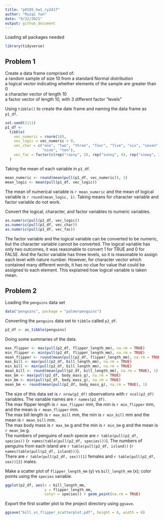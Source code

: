 ```yaml
---
title: "p8105_hw1_ry2417"
author: "Ruiqi Yan"
date: "9/22/2021"
output: github_document
---
```


Loading all packages needed\

```r
library(tidyverse)
```

## Problem 1

Create a data frame comprised of:\
a random sample of size 10 from a standard Normal distribution\
a logical vector indicating whether elements of the sample are greater than 0\
a character vector of length 10\
a factor vector of length 10, with 3 different factor “levels”\

Using `tibble()` to create the date frame and naming the data frame as `p1_df`.\

```r
set.seed(1111)
p1_df <- 
  tibble(
    vec_numeric = rnorm(10),
    vec_logic = vec_numeric > 0,
    vec_char = c("one", "two", "three", "four", "five", "six", "seven", "eight",
                 "nine", "ten"),
    vec_fac = factor(c(rep("rainy", 3), rep("sunny", 4), rep("snowy", 3)))
  )
```

Taking the mean of each variable in `p1_df`.\

```r
mean_numeric <- round(mean(pull(p1_df, vec_numeric)), 1)
mean_logic <- mean(pull(p1_df, vec_logic))
```

The mean of numerical variable is `r mean_numeric` and the mean of logical variable is `r round(mean_logic, 1)`. Taking means for character 
variable and factor variable do not work.\

Convert the logical, character, and factor variables to numeric variables.\

```r
as.numeric(pull(p1_df, vec_logic))
as.numeric(pull(p1_df, vec_char))
as.numeric(pull(p1_df, vec_fac))
```

The factor variable and the logical variable can be converted to be numeric, but
the character variable cannot be converted. The logical variable has only two 
outcomes, it was reasonable to convert 1 for TRUE and 0 for FALSE. And the 
factor variable has three levels, so it is reasonable to assign each level with
nature number. However, for character vector which contained many different 
words, it has no clue for value that could be assigned to each element. This 
explained how logical variable is taken mean.\

## Problem 2

Loading the `penguins` data set\

```r
data("penguins", package = "palmerpenguins")
```

Converting the `penguins` data set to `tibble` called `p2_df`.\

```r
p2_df <- as_tibble(penguins)
```

Doing some summaries of the data.\

```r
max_flipper <- max(pull(p2_df, flipper_length_mm), na.rm = TRUE)
min_flipper <- min(pull(p2_df, flipper_length_mm), na.rm = TRUE)
mean_flipper <- round(mean(pull(p2_df, flipper_length_mm), na.rm = TRUE), 1)
max_bill <- max(pull(p2_df, bill_length_mm), na.rm = TRUE)
min_bill <- min(pull(p2_df, bill_length_mm), na.rm = TRUE)
mean_bill <- round(mean(pull(p2_df, bill_length_mm), na.rm = TRUE), 1)
max_bm <- max(pull(p2_df, body_mass_g), na.rm = TRUE)
min_bm <- min(pull(p2_df, body_mass_g), na.rm = TRUE)
mean_bm <- round(mean(pull(p2_df, body_mass_g), na.rm = TRUE), 1)
```

The size of this data set is  `r nrow(p2_df)` observations with `r ncol(p2_df)` 
variables. The variable names are ``r names(p2_df)``.\
The max flipper length is `r max_flipper` mm, the min is `r min_flipper` mm, and the mean is `r mean_flipper` mm.\
The max bill length is `r max_bill` mm, the min is `r min_bill` mm and the mean 
is `r mean_bill` mm.\
The max body mass is `r max_bm` g and the min is `r min_bm` g and the mean is 
`r mean_bm` g.\
The numbers of penguins of each specie are `r table(pull(p2_df, species))` 
(`r names(table(pull(p2_df, species)))`). The numbers of penguins from each island are `r table(pull(p2_df, island))` (`r names(table(pull(p2_df, island)))`).\
There are `r table(pull(p2_df, sex))[1]` females and `r table(pull(p2_df, sex))[2]` males.\

Make a scatter plot of `flipper_length_mm` (y) vs `bill_length_mm` (x); color points using the `species` variable.\

```r
ggplot(p2_df, aes(x = bill_length_mm, 
                  y = flipper_length_mm, 
                  color = species)) + geom_point(na.rm = TRUE)
```

Export the first scatter plot to the project directory using `ggsave`.\

```r
ggsave("bill_vs_flipper_scatterplot.pdf", height = 6, width = 8)
```












